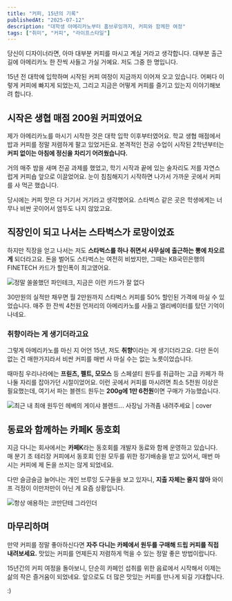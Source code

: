 ```yaml
---
title: "커피, 15년의 기록"
publishedAt: "2025-07-12"
description: "대학생 아메리카노부터 홈브루잉까지, 커피와 함께한 여정"
tags: ["취미", "커피", "라이프스타일"]
---
```


당신이 디자이너라면, 아마 대부분 커피를 마시고 계실 거라고 생각합니다. 대부분 출근길에 아메리카노 한 잔씩 사들고 가실 거예요. 저도 그중 한 명입니다.

15년 전 대학에 입학하며 시작된 커피 여정이 지금까지 이어져 오고 있습니다. 어쩌다 이렇게 커피에 빠지게 되었는지, 그리고 지금은 어떻게 커피를 즐기고 있는지 이야기해보려 합니다.

## 시작은 생협 매점 200원 커피였어요

제가 아메리카노를 마시기 시작한 것은 대학 입학 이후부터였어요. 학교 생협 매점에서 밥과 커피를 정말 저렴하게 팔고 있었거든요. 본격적인 전공 수업이 시작된 2학년부터는 **커피 없이는 아침에 정신을 차리기 어려웠습니다.**

거의 매주 밤을 새며 전공 과제를 했었고, 학기 시작과 끝에 있는 술자리도 저를 자연스럽게 커피숍 앞으로 이끌었어요. 눈이 침침해지기 시작하면 나가서 가까운 곳에서 커피를 사 먹곤 했습니다.

당시에는 커피 맛은 다 거기서 거기라고 생각했어요. 스타벅스 같은 곳은 학생에게는 너무나 비싼 곳이어서 엄두도 나지 않았고요.

## 직장인이 되고 나서는 스타벅스가 로망이었죠

하지만 직장을 얻고 나서는 저도 **스타벅스를 하나 쥐면서 사무실에 출근하는 뽕에 차오르게** 되더라고요. 돈을 벌어도 스타벅스는 여전히 비쌌지만, 그때는 KB국민은행의 FINETECH 카드가 할인폭이 최고였어요.

![정말 쏠쏠했던 파인테크, 지금은 이런 카드가 잘 없다](/images/kb-finetech-card.png)

30만원의 실적만 채우면 월 2만원까지 스타벅스 커피를 50% 할인된 가격에 마실 수 있었습니다. 매주 한 잔씩 4천원 언저리의 아메리카노를 사들고 엘리베이터를 탔던 기억이 나네요.

### 취향이라는 게 생기더라고요

그렇게 아메리카노를 마신 지 어언 15년, 저도 **취향**이라는 게 생기더라고요. 다만 돈이 없는 건 매한가지라서 비싼 커피를 매번 사 마실 수는 없는 노릇이었습니다.

때마침 우리나라에는 **프릳츠, 펠트, 모모스** 등 스페셜티 원두를 취급하는 고급 카페가 하나둘 자리를 잡아가던 시절이었어요. 이런 곳에서 커피를 마시려면 최소 5천원 이상은 필요했는데, 여기서 파는 블렌드 원두는 **200g에 1만 6천원**이면 구매가 가능했습니다.

![최근 내 최애 원두인 헤베의 게이샤 블렌드... 사장님 가격좀 내려주세요 | cover](/images/coffeebean-hebe.jpg)

## 동료와 함께하는 카페K 동호회

지금 다니는 회사에서는 **카페K**라는 동호회를 개발자 동료와 함께 운영하고 있습니다. 매 분기 초 테리장 커피에서 동호회 인원 모두를 위한 정기배송을 받고 있어서, 매번 마시는 커피에 제 돈을 쓰지는 않게 되었네요.

다만 슬금슬금 늘어나는 개인 브루잉 도구들을 보고 있자니, **지출 자체는 줄지 않아** 와이프 걱정이 이만저만이 아닌 게 요즘 상황입니다.

![항상 애용하는 코만단테 그라인더](/images/brewing-comandante.jpg)

## 마무리하며

만약 커피를 정말 좋아하신다면 **자주 다니는 카페에서 원두를 구매해 드립 커피를 직접 내려보세요.** 맛있는 커피를 언제든지 저렴하게 먹을 수 있는 정말 좋은 방법이랍니다.

15년간의 커피 여정을 돌아보니, 단순히 카페인 섭취를 위한 음료에서 시작해서 이제는 삶의 작은 즐거움이 되었네요. 앞으로도 더 많은 맛있는 커피를 만나게 되길 기대합니다.

:)
